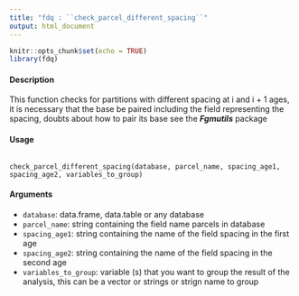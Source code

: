 ```yaml
---
title: "fdq : ``check_parcel_different_spacing``"
output: html_document
---
```


```r
knitr::opts_chunk$set(echo = TRUE)
library(fdq)
```

#### Description
This function checks for partitions with different spacing at i and i + 1 ages, it is necessary that the base be paired including the field representing the spacing, doubts about how to pair its base see the ***Fgmutils*** package

#### Usage
<pre><code>
check_parcel_different_spacing(database, parcel_name, spacing_age1,
spacing_age2, variables_to_group)
</code></pre>

#### Arguments
* ``database``: data.frame, data.table or any database
* ``parcel_name``: string containing the field name parcels in database
* ``spacing_age1``: string containing the name of the field spacing in the first age
* ``spacing_age2``: string containing the name of the field spacing in the second age
* ``variables_to_group``: variable (s) that you want to group the result of the analysis, this can be a vector
or strings or strign name to group
